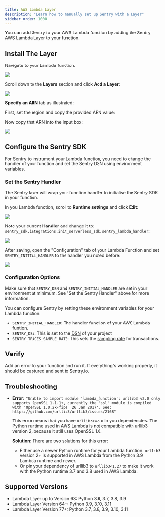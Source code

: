```yaml
---
title: AWS Lambda Layer
description: "Learn how to manually set up Sentry with a Layer"
sidebar_order: 1000
---
```


You can add Sentry to your AWS Lambda function by adding the Sentry AWS Lambda Layer to your function.

## Install The Layer

Navigate to your Lambda function:

![](lambda-function-detail.png)

Scroll down to the **Layers** section and click **Add a Layer**:

![](lambda-function-detail-layer.png)

**Specify an ARN** tab as illustrated:

First, set the region and copy the provided ARN value:

<LambdaLayerDetail canonical="aws-layer:python" />

Now copy that ARN into the input box:

![](lambda-function-add-layer.png)

## Configure the Sentry SDK

For Sentry to instrument your Lambda function, you need to change the handler of your function and set the Sentry DSN using environment variables.

### Set the Sentry Handler

The Sentry layer will wrap your function handler to initialise the Sentry SDK in your function.

In you Lambda function, scroll to **Runtime settings** and click **Edit**:

![](lambda-function-runtime-settings.png)

Note your current **Handler** and change it to: `sentry_sdk.integrations.init_serverless_sdk.sentry_lambda_handler`:

![](runtime-settings-handler.png)

After saving, open the "Configuration" tab of your Lambda Function and set `SENTRY_INITIAL_HANDLER` to the handler you noted before:

![](lambda-function-configuration.png)

### Configuration Options

Make sure that `SENTRY_DSN` and `SENTRY_INITIAL_HANDLER` are set in your environment at minimum. See "Set the Sentry Handler" above for more information.

You can configure Sentry by setting these environment variables for your Lambda function:

- `SENTRY_INITIAL_HANDLER`: The handler function of your AWS Lambda funtion.
- `SENTRY_DSN`: This is set to the [DSN](/product/sentry-basics/concepts/dsn-explainer/) of your project
- `SENTRY_TRACES_SAMPLE_RATE`: This sets the [sampling rate](/platforms/python/configuration/sampling/#sampling-transaction-events) for transactions.

## Verify

Add an error to your function and run it. If everything's working properly, it should be captured and sent to Sentry.io.

## Troubleshooting

- **Error:** `"Unable to import module 'lambda_function': urllib3 v2.0 only supports OpenSSL 1.1.1+, currently the 'ssl' module is compiled with 'OpenSSL 1.0.2k-fips  26 Jan 2017'. See: https://github.com/urllib3/urllib3/issues/2168"`

  This error means that you have `urllib3>=2.0` in you dependencies. The Python runtime used in AWS Lambda is not compatible with urllib3 version 2, because it still uses OpenSSL 1.0.

  **Solution:** There are two solutions for this error:

  - Either use a newer Python runtime for your Lambda function. `urllib3` version 2+ is supported in AWS Lambda from the Python 3.9 Lambda runtime and newer.
  - Or pin your dependency of urllib3 to `urllib3<1.27` to make it work with the Python runtime 3.7 and 3.8 used in AWS Lambda.

## Supported Versions

- Lambda Layer up to Version 63: Python 3.6, 3.7, 3.8, 3.9
- Lambda Layer Version 64+: Python 3.9, 3.10, 3.11
- Lambda Layer Version 77+: Python 3.7, 3.8, 3.9, 3.10, 3.11
